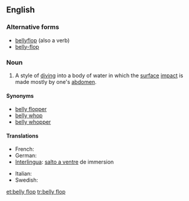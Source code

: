 ==English==

===Alternative forms===
* [[bellyflop]] (also a verb)
* [[belly-flop]]

===Noun===
{{en-noun|head=[[belly]] [[flop]]}}

# {{context|diving|lang=en}} A style of [[dive|diving]] into a body of water in which the [[surface]] [[impact]] is made mostly by one's [[abdomen]].

====Synonyms====
* [[belly flopper]]
* [[belly whop]]
* [[belly whopper]]

====Translations====
{{trans-top|Style of diving into a body of water}}
* French: {{t+|fr|plat|m}}
* German: {{t+|de|Bauchklatscher|m}}
* [[Interlingua]]: [[salto a ventre]] de immersion
{{trans-mid}}
* Italian: {{t+|it|spanciata|f}}
* Swedish: {{t+|sv|magplask|n}}
{{trans-bottom}}

[[et:belly flop]]
[[tr:belly flop]]